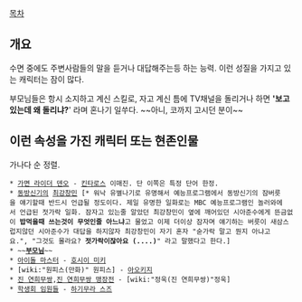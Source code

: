 [[목차]]
== 개요 ==
수면 중에도 주변사람들의 말을 듣거나 대답해주는등 하는 능력.
이런 성질을 가지고 있는 캐릭터는 잠이 많다.

부모님들은 항시 소지하고 계신 스킬로, 자고 계신 틈에 TV채널을 돌리거나 하면 ''''보고 있는데 왜 돌리냐?'''' 라며 혼나기 일쑤다. ~~아니, 코까지 고시던 분이~~

== 이런 속성을 가진 캐릭터 또는 현존인물 ==
가나다 순 정렬. 

 * [[가면 라이더 덴오]] - [[킨타로스]] 이매진. 단 이쪽은 특정 단어 한정.
 * [[동방신기]]의 [[최강창민]] [* 워낙 유별나기로 유명해서 예능프로그램에서 동방신기의 잠버릇을 얘기할때 반드시 언급될 정도이다. 제일 유명한 일화로는 MBC 예능프로그램인 놀러와에서 언급된 젓가락 일화. 잠자고 있는줄 알았던 최강창민이 옆에 깨어있던 시아준수에게 뜬금없이 '''밥먹을때 쓰는것이 무엇인줄 아느냐'''고 물었고 이제 더이상 잠자며 얘기하는 버릇이 새삼스럽지않던 시아준수가 대답을 하지않자 최강창민이 자기 혼자 "숟가락 말고 뭔지 아냐고요.", "그것도 몰라요? '''젓가락이잖아요 (....)'''" 라고 말했다고 한다.]
 * ~~'''[[부모님]]'''~~
 * [[아이돌 마스터]] - [[호시이 미키]]
 * [wiki:"원피스(만화)" 원피스] - [[아오키지]]
 * [[진 연희무쌍]],[[진 연희무쌍 맹장전]] - [wiki:"정욱(진 연희무쌍)"정욱]
 * [[학생회 임원들]] - [[하기무라 스즈]]
 
